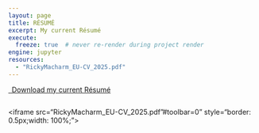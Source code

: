 ```yaml
---
layout: page
title: RÉSUMÉ
excerpt: My current Résumé
execute:
  freeze: true  # never re-render during project render
engine: jupyter
resources:
  - "RickyMacharm_EU-CV_2025.pdf"
---
```



<style>
.embed-container {
    position: relative;
    padding-bottom: 129%;
    height: 0;
    overflow: hidden;
    max-width: 100%;
}
.embed-container iframe,
.embed-container object,
.embed-container embed {
    position: absolute;
    top: 0;
    left: 0;
    width: 100%;
    height: 100%;
}
</style>

<p class="text-center">
  <a class="btn btn-primary btn-lg cv-download" href="RickyMacharm_EU-CV_2025.pdf" target="_blank">
    <i class="fa-solid fa-file-arrow-down"></i>&ensp;Download my current Résumé
  </a>
</p>

<div class="embed-container">
  <iframe src="RickyMacharm_EU-CV_2025.pdf"#toolbar=0" style="border: 0.5px;width: 100%;"></iframe>
</div>
